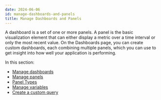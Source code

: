 ```yaml
---
date: 2024-06-06
id: manage-dashboards-and-panels
title: Manage Dashboards and Panels
---
```



A dashboard is a set of one or more panels. A panel is the basic visualization element that can either display a metric over a time interval or only the most recent value. On the Dashboards page, you can create custom dashboards, each combining multiple panels, which you can use to get insight into how well your application is performing.

In this section:
 - [Manage dashboards](/docs/userguide/manage-dashboards/)
 - [Manage panels](/docs/userguide/manage-panels/)
 - [Panel Types](/docs/userguide/panel-types/)
 - [Manage variables](/docs/userguide/manage-variables/)
 - [Create a custom query](/docs/userguide/create-a-custom-query/)
